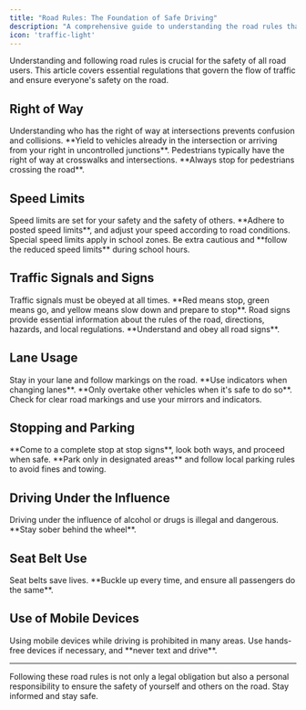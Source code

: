 ```yaml
---
title: "Road Rules: The Foundation of Safe Driving"
description: "A comprehensive guide to understanding the road rules that keep you and others safe. Familiarize yourself with these guidelines to navigate the roads confidently."
icon: 'traffic-light'
---
```


Understanding and following road rules is crucial for the safety of all road users. This article covers essential regulations that govern the flow of traffic and ensure everyone's safety on the road.

## Right of Way

<Accordion title="Intersections" icon="crosshairs">
Understanding who has the right of way at intersections prevents confusion and collisions. **Yield to vehicles already in the intersection or arriving from your right in uncontrolled junctions**.
</Accordion>

<Accordion title="Pedestrians" icon="person-walking">
Pedestrians typically have the right of way at crosswalks and intersections. **Always stop for pedestrians crossing the road**.
</Accordion>

## Speed Limits

<Accordion title="Following Speed Limits" icon="gauge-max">
Speed limits are set for your safety and the safety of others. **Adhere to posted speed limits**, and adjust your speed according to road conditions.
</Accordion>

<Accordion title="School Zones" icon="school">
Special speed limits apply in school zones. Be extra cautious and **follow the reduced speed limits** during school hours.
</Accordion>

## Traffic Signals and Signs

<Accordion title="Signal Lights" icon="traffic-light">
Traffic signals must be obeyed at all times. **Red means stop, green means go, and yellow means slow down and prepare to stop**.
</Accordion>

<Accordion title="Road Signs" icon="do-not-enter">
Road signs provide essential information about the rules of the road, directions, hazards, and local regulations. **Understand and obey all road signs**.
</Accordion>

## Lane Usage

<Accordion title="Lane Discipline" icon="road">
Stay in your lane and follow markings on the road. **Use indicators when changing lanes**.
</Accordion>

<Accordion title="Passing and Overtaking" icon="car-side">
**Only overtake other vehicles when it's safe to do so**. Check for clear road markings and use your mirrors and indicators.
</Accordion>

## Stopping and Parking

<Accordion title="Stop Signs" icon="hand">
**Come to a complete stop at stop signs**, look both ways, and proceed when safe.
</Accordion>

<Accordion title="Parking Regulations" icon="circle-parking">
**Park only in designated areas** and follow local parking rules to avoid fines and towing.
</Accordion>

## Driving Under the Influence

<Accordion title="Alcohol and Drugs" icon="wine-bottle">
Driving under the influence of alcohol or drugs is illegal and dangerous. **Stay sober behind the wheel**.
</Accordion>

## Seat Belt Use

<Accordion title="Seat Belt Laws" icon="user-police-tie">
Seat belts save lives. **Buckle up every time, and ensure all passengers do the same**.
</Accordion>

## Use of Mobile Devices

<Accordion title="Distracted Driving" icon="mobile">
Using mobile devices while driving is prohibited in many areas. Use hands-free devices if necessary, and **never text and drive**.
</Accordion>

---

Following these road rules is not only a legal obligation but also a personal responsibility to ensure the safety of yourself and others on the road. Stay informed and stay safe.
